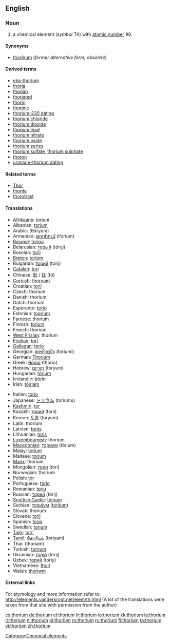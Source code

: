 {{also|Thorium}}
==English==
{{elements|Th|actinium|Ac|protactinium|Pa}}

===Noun===
{{en-noun|-}}
{{wikipedia}}

# a chemical element (''symbol'' Th) with [[atomic number]] 90.

====Synonyms====
* [[thorinum]] (''former alternative form; obsolete'')

====Derived terms====
* [[eka-thorium]]
* [[thoria]]
* [[thorian]]
* [[thoriated]]
* [[thoric]]
* [[thorinic]]
* [[thorium-230 dating]]
* [[thorium chloride]]
* [[thorium dioxide]]
* [[thorium lead]]
* [[thorium nitrate]]
* [[thorium oxide]]
* [[thorium series]]
* [[thorium sulfate]], [[thorium sulphate]]
* [[thoron]]
* [[uranium-thorium dating]]

====Related terms====
* [[Thor]]<!--after whom thorium was named-->
* [[thorite]]
* [[thorotrast]]

====Translations====
{{top}}
* [[Afrikaans]]: [[torium]]
* Albanian: [[torium]]
* Arabic: {{Arab|[[ثوريوم]]}} (θóryum) {{m}}
* Armenian: [[թորիում]] (t‘orium)
* [[Basque]]: [[torioa]]
* Belarusian: [[торый]] (tóryj) {{m}}
* Bosnian: [[torij]]
* [[Breton]]: [[toriom]]
* Bulgarian: [[торий]] (tórij) {{m}}
* [[Catalan]]: [[tori]]
* Chinese: [[釷]] / [[钍]] (tǔ)
* [[Cornish]]: [[thoryum]]
* Croatian: [[torij]]
* Czech: thorium
* Danish: thorium
* Dutch: thorium {{n}}
* Esperanto: [[torio]]
* Estonian: [[toorium]]
* Faroese: thorium
* Finnish: [[torium]]
* French: thorium {{m}}
* [[West Frisian]]: thorium
* [[Friulian]]: [[tori]]
* [[Gallegan]]: [[torio]]
* Georgian: [[თორიუმი]] (toriumi)
* German: [[Thorium]] {{n}}
* Greek: [[θόριο]] (thório) {{n}}
* Hebrew: [[תוריום]] (tóryum)
* Hungarian: [[tórium]]
* Icelandic: [[þórín]]
* Irish: [[tóiriam]]
{{mid}}
* Italian: [[torio]] {{m}}
* Japanese: [[トリウム]] (toriumu)
* [[Kashmiri]]: [[tor]]
* Kazakh: [[торий]] (torii)
* Korean: [[토륨]] (toryum)
* Latin: thorium
* Latvian: [[torijs]]
* Lithuanian: [[toris]]
* [[Luxembourgish]]: thorium
* [[Macedonian]]: [[ториум]] (tórium) {{m}}
* Malay: [[torium]]
* Maltese: [[torjum]]
* [[Manx]]: thorium
* Mongolian: [[тори]] (tori)
* Norwegian: thorium
* Polish: [[tor#Polish|tor]] {{m}}
* Portuguese: [[tório]] {{m}}
* Romanian: [[toriu]] {{n}}
* Russian: [[торий]] (tórij) {{m}}
* [[Scottish Gaelic]]: [[tòiriam]]
* Serbian: [[ториjум]] ([[torijum]]) {{m}}
* Slovak: thorium
* Slovene: [[torij]]
* Spanish: [[torio]] {{m}}
* Swedish: [[torium]]
* [[Tajik]]: [[tori']]
* [[Tamil]]: [[தோரியம்]] (tōriyam)
* Thai: {{Thai|[[ทอเรียม]]}} (thoriam)
* Turkish: [[toryum]]
* Ukrainian: [[торiй]] (tórij) {{m}}
* Uzbek: [[торий]] (toriy)
* Vietnamese: [[thori]]
* Welsh: [[thoriwm]]
{{bottom}}

====External links====
For etymology and more information refer to:
http://elements.vanderkrogt.net/elem/th.html
(A lot of the translations were taken from that site with permission from the author)

[[Category:Chemical elements]]

[[cs:thorium]]
[[de:thorium]]
[[el:thorium]]
[[fr:thorium]]
[[io:thorium]]
[[kk:thorium]]
[[la:thorium]]
[[lt:thorium]]
[[nl:thorium]]
[[pl:thorium]]
[[ro:thorium]]
[[ru:thorium]]
[[fi:thorium]]
[[ta:thorium]]
[[vi:thorium]]
[[zh:thorium]]
